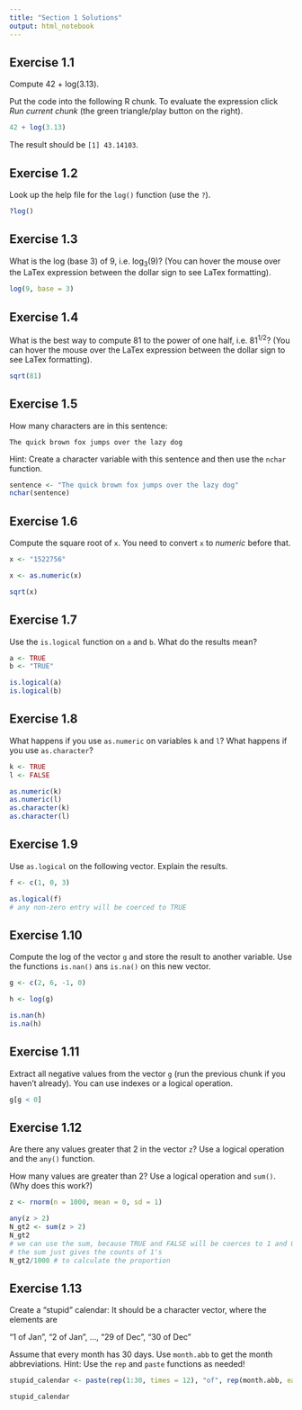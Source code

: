```yaml
---
title: "Section 1 Solutions"
output: html_notebook
---
```


## Exercise 1.1

Compute 42 + log(3.13).

Put the code into the following R chunk. To evaluate the expression click 
*Run current chunk* (the green triangle/play button on the right).

```r
42 + log(3.13)
```

The result should be ``[1] 43.14103``.

## Exercise 1.2

Look up the help file for the ``log()`` function (use the ``?``).

```r
?log()
```

## Exercise 1.3

What is the log (base 3) of 9, i.e. $\log_3(9)$? 
(You can hover the mouse over the LaTex expression between the dollar sign to see LaTex formatting).

```r
log(9, base = 3)
```

## Exercise 1.4

What is the best way to compute 81 to the power of one half, i.e. $81^{1/2}$?
(You can hover the mouse over the LaTex expression between the dollar sign to see LaTex formatting).

```r
sqrt(81)
```

## Exercise 1.5

How many characters are in this sentence:

``The quick brown fox jumps over the lazy dog``

Hint: Create a character variable with this sentence and then use the ``nchar`` function.

```r
sentence <- "The quick brown fox jumps over the lazy dog"
nchar(sentence)
```

## Exercise 1.6

Compute the square root of ``x``. You need to convert ``x`` to *numeric* before that.

```r
x <- "1522756"

x <- as.numeric(x)

sqrt(x)
```

## Exercise 1.7

Use the ``is.logical`` function on ``a`` and ``b``. What do the results mean?

```r
a <- TRUE
b <- "TRUE"

is.logical(a)
is.logical(b)

```

## Exercise 1.8

What happens if you use ``as.numeric`` on variables ``k`` and ``l``?
What happens if you use ``as.character``?

```r
k <- TRUE
l <- FALSE

as.numeric(k)
as.numeric(l)
as.character(k)
as.character(l)
```

## Exercise 1.9

Use ``as.logical`` on the following vector. Explain the results.

```r
f <- c(1, 0, 3)

as.logical(f)
# any non-zero entry will be coerced to TRUE
```

## Exercise 1.10

Compute the log of the vector ``g`` and store the result to another variable.
Use the functions ``is.nan()`` ans ``is.na()`` on this new vector.

```r
g <- c(2, 6, -1, 0)

h <- log(g)

is.nan(h)
is.na(h)

```

## Exercise 1.11

Extract all negative values from the vector ``g`` (run the previous chunk if you haven't already).
You can use indexes or a logical operation.

```r
g[g < 0]
```


## Exercise 1.12

Are there any values greater that 2 in the vector ``z``? 
Use a logical operation and the ``any()`` function.

How many values are greater than 2?
Use a logical operation and ``sum()``. (Why does this work?)

```r
z <- rnorm(n = 1000, mean = 0, sd = 1)

any(z > 2)
N_gt2 <- sum(z > 2)
N_gt2
# we can use the sum, because TRUE and FALSE will be coerces to 1 and 0
# the sum just gives the counts of 1's
N_gt2/1000 # to calculate the proportion
```

## Exercise 1.13

Create a "stupid" calendar:
It should be a character vector, where the elements are

"1 of Jan", "2 of Jan", ..., "29 of Dec", "30 of Dec"

Assume that every month has 30 days. 
Use ``month.abb`` to get the month abbreviations.
Hint: Use the ``rep`` and ``paste`` functions as needed!

```r

stupid_calendar <- paste(rep(1:30, times = 12), "of", rep(month.abb, each = 30))

stupid_calendar

```





